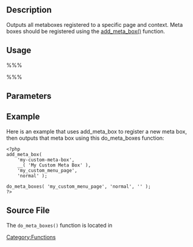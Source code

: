 == Description ==

Outputs all metaboxes registered to a specific page and context. Meta boxes should be registered using the [[Function Reference/add meta box|add_meta_box()]] function.

== Usage ==

%%% <?php
do_meta_boxes( $page, $context, $object );
?> %%%

== Parameters ==

{{Parameter|$page|string|The slug of the page to which the meta box was registered}}
{{Parameter|$context|string|The context in which the meta box was registered}}
{{Parameter|$object|string|Passed to the meta box's callback function as the first argument}}

== Example ==

Here is an example that uses add_meta_box to register a new meta box, then outputs that meta box using this do_meta_boxes function:

<pre><?php
add_meta_box( 
    'my-custom-meta-box',
    __( 'My Custom Meta Box' ),
    'my_custom_menu_page',
    'normal' );

do_meta_boxes( 'my_custom_menu_page', 'normal', '' );
?> </pre>

== Source File ==

The <tt>do_meta_boxes()</tt> function is located in {{Trac|wp-admin/includes/template.php}}

{{Tag Footer}}

[[Category:Functions]]